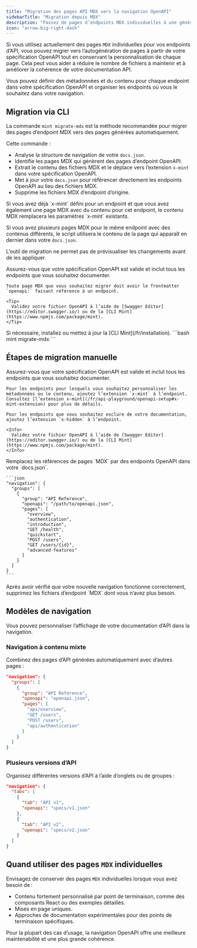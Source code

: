 ```yaml
---
title: "Migration des pages API MDX vers la navigation OpenAPI"
sidebarTitle: "Migration depuis MDX"
description: "Passez de pages d’endpoints MDX individuelles à une génération OpenAPI automatisée avec une navigation flexible"
icon: "arrow-big-right-dash"
---
```


Si vous utilisez actuellement des pages `MDX` individuelles pour vos endpoints d’API, vous pouvez migrer vers l’autogénération de pages à partir de votre spécification OpenAPI tout en conservant la personnalisation de chaque page. Cela peut vous aider à réduire le nombre de fichiers à maintenir et à améliorer la cohérence de votre documentation API.

Vous pouvez définir des métadonnées et du contenu pour chaque endpoint dans votre spécification OpenAPI et organiser les endpoints où vous le souhaitez dans votre navigation.

## Migration via CLI

La commande `mint migrate-mdx` est la méthode recommandée pour migrer des pages d’endpoint MDX vers des pages générées automatiquement.

Cette commande :

- Analyse la structure de navigation de votre `docs.json`.
- Identifie les pages MDX qui génèrent des pages d’endpoint OpenAPI.
- Extrait le contenu des fichiers MDX et le déplace vers l’extension `x-mint` dans votre spécification OpenAPI.
- Met à jour votre `docs.json` pour référencer directement les endpoints OpenAPI au lieu des fichiers MDX.
- Supprime les fichiers MDX d’endpoint d’origine.

<Info>
  Si vous avez déjà `x-mint` défini pour un endpoint et que vous avez également une page MDX avec du contenu pour cet endpoint, le contenu MDX remplacera les paramètres `x-mint` existants.

  Si vous avez plusieurs pages MDX pour le même endpoint avec des contenus différents, le script utilisera le contenu de la page qui apparaît en dernier dans votre `docs.json`.

  L’outil de migration ne permet pas de prévisualiser les changements avant de les appliquer.
</Info>

<Steps>
  <Step title="Préparez votre spécification OpenAPI.">
    Assurez-vous que votre spécification OpenAPI est valide et inclut tous les endpoints que vous souhaitez documenter.

    Toute page MDX que vous souhaitez migrer doit avoir le frontmatter `openapi:` faisant référence à un endpoint.

    <Tip>
      Validez votre fichier OpenAPI à l’aide de [Swagger Editor](https://editor.swagger.io/) ou de la [CLI Mint](https://www.npmjs.com/package/mint).
    </Tip>
  </Step>

  <Step title="Installez la CLI Mint">
    Si nécessaire, installez ou mettez à jour la [CLI Mint](/fr/installation).
  </Step>

  <Step title="Exécutez la commande de migration.">
    ```bash
    mint migrate-mdx
    ```
  </Step>
</Steps>

## Étapes de migration manuelle

<Steps>
  <Step title="Préparez votre spécification OpenAPI.">
    Assurez-vous que votre spécification OpenAPI est valide et inclut tous les endpoints que vous souhaitez documenter.

    Pour les endpoints pour lesquels vous souhaitez personnaliser les métadonnées ou le contenu, ajoutez l’extension `x-mint` à l’endpoint. Consultez [l’extension x-mint](/fr/api-playground/openapi-setup#x-mint-extension) pour plus de détails.

    Pour les endpoints que vous souhaitez exclure de votre documentation, ajoutez l’extension `x-hidden` à l’endpoint.

    <Info>
      Validez votre fichier OpenAPI à l’aide de [Swagger Editor](https://editor.swagger.io/) ou de la [CLI Mint](https://www.npmjs.com/package/mint).
    </Info>
  </Step>

  <Step title="Mettez à jour votre structure de navigation.">
    Remplacez les références de pages `MDX` par des endpoints OpenAPI dans votre `docs.json`.

    ```json
    "navigation": {
      "groups": [
        {
          "group": "API Reference",
          "openapi": "/path/to/openapi.json",
          "pages": [
            "overview",
            "authentication",
            "introduction",
            "GET /health",
            "quickstart", 
            "POST /users",
            "GET /users/{id}",
            "advanced-features"
          ]
        }
      ]
    }
    ```
  </Step>

  <Step title="Supprimez les anciens fichiers MDX.">
    Après avoir vérifié que votre nouvelle navigation fonctionne correctement, supprimez les fichiers d’endpoint `MDX` dont vous n’avez plus besoin.
  </Step>
</Steps>

## Modèles de navigation

Vous pouvez personnaliser l’affichage de votre documentation d’API dans la navigation.

### Navigation à contenu mixte

Combinez des pages d’API générées automatiquement avec d’autres pages :

```json
"navigation": {
  "groups": [
    {
      "group": "API Reference",
      "openapi": "openapi.json",
      "pages": [
        "api/overview",
        "GET /users",
        "POST /users", 
        "api/authentication"
      ]
    }
  ]
}
```

### Plusieurs versions d’API

Organisez différentes versions d’API à l’aide d’onglets ou de groupes :

```json
"navigation": {
  "tabs": [
    {
      "tab": "API v1",
      "openapi": "specs/v1.json"
    },
    {
      "tab": "API v2", 
      "openapi": "specs/v2.json"
    }
  ]
}
```

## Quand utiliser des pages `MDX` individuelles

Envisagez de conserver des pages `MDX` individuelles lorsque vous avez besoin de :

- Contenu fortement personnalisé par point de terminaison, comme des composants React ou des exemples détaillés.
- Mises en page uniques.
- Approches de documentation expérimentales pour des points de terminaison spécifiques.

Pour la plupart des cas d’usage, la navigation OpenAPI offre une meilleure maintenabilité et une plus grande cohérence.
